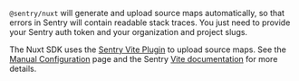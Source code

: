 `@sentry/nuxt` will generate and upload source maps automatically, so that errors in Sentry will contain readable stack traces. You just need to provide your Sentry auth token and your organization and project slugs.

The Nuxt SDK uses the [Sentry Vite Plugin](https://www.npmjs.com/package/@sentry/vite-plugin/v/2.14.2) to upload source maps. See the [Manual Configuration](../#add-readable-stack-traces-to-errors) page and the Sentry [Vite documentation](https://www.npmjs.com/package/@sentry/vite-plugin/v/2.14.2#configuration) for more details.
